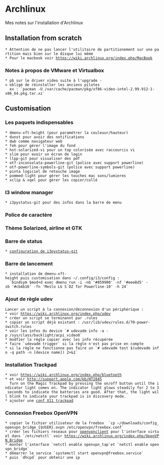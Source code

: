 = Archlinux =

Mes notes sur l'installation d'Archlinux
 

== Installation from scratch ==
 * Attention de ne pas lancer l'utilitaire de partitionement sur une partition mais bien sur le disque lui même
 * Pour le macbook voir https://wiki.archlinux.org/index.php/MacBook
=== Notes à propos de VMware et Virtualbox ===
 * pb sur le driver video suite à l'upgrade -> obligé de réinstaller les anciens pilotes
   ex : `pacman -U /var/cache/pacman/pkg/xf86-video-intel-2.99.912-1-x86_64.pkg.tar.xz`
== Customisation ==
=== Les paquets indispensables ===
 * dmenu-xft-height (pour paramétrer la couleuur/hauteur)
 * dunst pour avoir des notifications
 * dwb comme navigateur web
 * feh pour gérer l'image du fond
 * hot-solarized-vi pour un top colorisée avec raccourcis vi
 * slim pour avoir un écran de login
 * llpp-git pour visualiser des pdf
 * otf-inconsolata-powerline-git (police avec support powerline)
 * otf-powerline-symbols-git (police avec support powerline)
 * pinta logiciel de retouche image
 * pommed-light pour gérer les touches mac sons/lumieres
 * xclip & xqel pour gérer les copier/collé
=== I3 window manager ===
 * i3pystatus-git pour des infos dans la barre de menu
=== Police de caractère ===
=== Thème Solarized, airline et GTK ===
=== Barre de status ===
 * [[configuration de i3pystatus-git]]  
=== Barre de lancement ===
 * installation de dmenu-xft-height puis customisation dans ~/.config/i3/config :
   `bindsym $mod+d exec dmenu_run -i -nb '#859900' -nf '#eee8d5' -sb '#cb4b16' -fn 'Meslo LG S DZ for Powerline-10' -h 24`
=== Ajout de règle udev ===
 Lancer un script à la connexion/deconnexion d'un périphérique :
 * voir https://wiki.archlinux.org/index.php/udev
 * créer un script se terminannt par .rules
 * copier un script déjà existant : /usr/lib/udev/rules.d/70-power-switch.rules
 * voir les infos du device `# udevadm info -a -p /sys/class/backlight/acpi_video0`
 * modfier la régle copier avec les info récupérée
 * faire `udevadm trigger` si la règle n'est pas prise en compte
 * si la règle ne fonctionne pas faire un `# udevadm test $(udevadm info -q path -n [device name]) 2>&1`
=== Installation Trackpad ===
 * voir https://wiki.archlinux.org/index.php/bluetooth
 * et voir http://support.apple.com/kb/HT2845
   Turn on the Magic Trackpad by pressing the on/off button until the indicator light comes on. The indicator light glows steadily for 2 to 3 seconds to indicate the batteries are good. After that, the light will blink to indicate your trackpad is in discovery mode.
 * ajouter une [[conf X11 trackpad]]
=== Connexion Freebox OpenVPN ===
 * copier le fichier utilisateur de la freebox  `cp ~/downloads/config_openvpn_bridge_{$USER}.ovpn /etc/openvpn/freebox.conf`
 * créer les fichiers reseaux pour [[openvpnclient]] pour l'interface virtuel dans `/etc/netctl` voir https://wiki.archlinux.org/index.php/OpenVPN_Bridge
 * monter l'interface `netctl enable openvpn_tap`et `netctl enable openvpn_bridge`
 * démarrer le service `systemctl start openvpn@freebox.service`
 * puis `dhcpd` pour obtenir une ip

